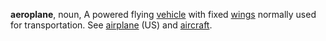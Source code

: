 '''aeroplane''', noun, A powered flying [[vehicle]] with fixed [[wing]]s normally used for transportation. See [[airplane]] (US) and [[aircraft]].